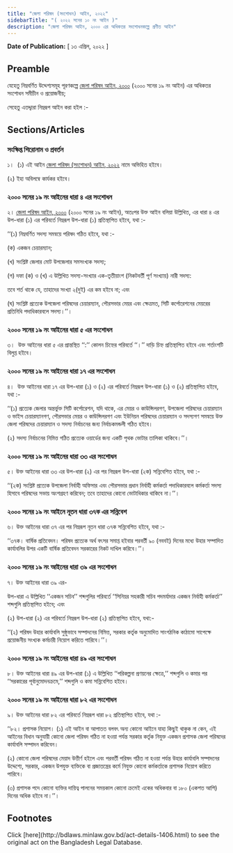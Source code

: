 ```yaml
---
title: "জেলা পরিষদ (সংশোধন) আইন, ২০২২"
sidebarTitle: "( ২০২২ সনের ১০ নং আইন )"
description: "জেলা পরিষদ আইন, ২০০০ এর অধিকতর সংশোধনকল্পে প্রণীত আইন"
---
```


**Date of Publication:** [ ১৩ এপ্রিল, ২০২২ ]

## Preamble

যেহেতু নিম্নবর্ণিত উদ্দেশ্যসমূহ পূরণকল্পে [জেলা পরিষদ আইন, ২০০০](/laws/volume-32/act-841 "জেলা পরিষদ আইন, ২০০০") (২০০০ সনের ১৯ নং আইন) এর অধিকতর সংশোধন সমীচীন ও প্রয়োজনীয়;

সেহেতু এতদ্দ্বারা নিম্নরূপ আইন করা হইল :-

## Sections/Articles

### সংক্ষিপ্ত শিরোনাম ও প্রবর্তন

১।  (১) এই আইন [জেলা পরিষদ (সংশোধন) আইন, ২০২২](/laws/volume-52/act-1406 "জেলা পরিষদ (সংশোধন) আইন, ২০২২") নামে অভিহিত হইবে।

(২) ইহা অবিলম্বে কার্যকর হইবে।

### ২০০০ সনের ১৯ নং আইনের ধারা ৪ এর সংশোধন

২। [জেলা পরিষদ আইন, ২০০০](/laws/volume-32/act-841 "জেলা পরিষদ আইন, ২০০০") (২০০০ সনের ১৯ নং আইন), অতঃপর উক্ত আইন বলিয়া উল্লিখিত, এর ধারা ৪ এর উপ-ধারা (১) এর পরিবর্তে নিম্নরূপ উপ-ধারা (১) প্রতিস্থাপিত হইবে, যথা :-

‘‘(১) নিম্নবর্ণিত সদস্য সমন্বয়ে পরিষদ গঠিত হইবে, যথা :-

(ক) একজন চেয়ারম্যান;

(খ) সংশ্লিষ্ট জেলার মোট উপজেলার সমসংখ্যক সদস্য;

(গ) দফা (ক) ও (খ) এ উল্লিখিত সদস্য-সংখ্যার এক-তৃতীয়াংশ (নিকটবর্তী পূর্ণ সংখ্যায়) নারী সদস্য:

তবে শর্ত থাকে যে, তাহাদের সংখ্যা ২(দুই) এর কম হইবে না; এবং

(ঘ) সংশ্লিষ্ট প্রত্যেক উপজেলা পরিষদের চেয়ারম্যান, পৌরসভার মেয়র এবং ক্ষেত্রমত, সিটি কর্পোরেশনের মেয়রের প্রতিনিধি পদাধিকারবলে সদস্য।’’।

### ২০০০ সনের ১৯ নং আইনের ধারা ৫ এর সংশোধন

৩।  উক্ত আইনের ধারা ৫ এর প্রান্তস্থিত ‘‘:’’ কোলন চিহ্নের পরিবর্তে ‘‘।’’ দাড়ি চিহ্ন প্রতিস্থাপিত হইবে এবং শর্তাংশটি বিলুপ্ত হইবে।

### ২০০০ সনের ১৯ নং আইনের ধারা ১৭ এর সংশোধন

৪।  উক্ত আইনের ধারা ১৭ এর উপ-ধারা (১) ও (২) এর পরিবর্তে নিম্নরূপ উপ-ধারা (১) ও (২) প্রতিস্থাপিত হইবে, যথা :-

‘‘(১) প্রত্যেক জেলার অন্তর্ভুক্ত সিটি কর্পোরেশন, যদি থাকে, এর মেয়র ও কাউন্সিলরগণ, উপজেলা পরিষদের চেয়ারম্যান ও ভাইস চেয়ারম্যানগণ, পৌরসভার মেয়র ও কাউন্সিলরগণ এবং ইউনিয়ন পরিষদের চেয়ারম্যান ও সদস্যগণ সমন্বয়ে উক্ত জেলা পরিষদের চেয়ারম্যান ও সদস্য নির্বাচনের জন্য নির্বাচকমন্ডলী গঠিত হইবে।

(২) সদস্য নির্বাচনের নিমিত্ত গঠিত প্রত্যেক ওয়ার্ডের জন্য একটি পৃথক ভোটার তালিকা থাকিবে।’’।

### ২০০০ সনের ১৯ নং আইনের ধারা ৩৩ এর সংশোধন

৫। উক্ত আইনের ধারা ৩৩ এর উপ-ধারা (২) এর পর নিম্নরূপ উপ-ধারা (২ক) সন্নিবেশিত হইবে, যথা :-

‘‘(২ক) সংশ্লিষ্ট প্রত্যেক উপজেলা নির্বাহী অফিসার এবং পৌরসভার প্রধান নির্বাহী কর্মকর্তা পদাধিকারবলে কর্মকর্তা সদস্য হিসাবে পরিষদের সভায় অংশগ্রহণ করিবেন; তবে তাহাদের কোনো ভোটাধিকার থাকিবে না।’’।

### ২০০০ সনের ১৯ নং আইনে নূতন ধারা ৩৭ক এর সন্নিবেশ

৬। উক্ত আইনের ধারা ৩৭ এর পর নিম্নরূপ নূতন ধারা ৩৭ক সন্নিবেশিত হইবে, যথা :-

‘‘৩৭ক। বার্ষিক প্রতিবেদন। পরিষদ প্রত্যেক অর্থ বৎসর সমাপ্ত হইবার পরবর্তী ৯০ (নববই) দিনের মধ্যে উহার সম্পাদিত কার্যাবলির উপর একটি বার্ষিক প্রতিবেদন সরকারের নিকট দাখিল করিবে।’’।

### ২০০০ সনের ১৯ নং আইনের ধারা ৩৯ এর সংশোধন

৭। উক্ত আইনের ধারা ৩৯ এর-

উপ-ধারা এ উল্লিখিত ‘‘একজন সচিব’’ শব্দগুলির পরিবর্তে ‘‘সিনিয়র সহকারী সচিব পদমর্যাদার একজন নির্বাহী কর্মকর্তা’’ শব্দগুলি প্রতিস্থাপিত হইবে; এবং

(২) উপ-ধারা (২) এর পরিবর্তে নিম্নরূপ উপ-ধারা (২) প্রতিস্থাপিত হইবে, যথা:-

‘‘(২) পরিষদ উহার কার্যাবলি সুষ্ঠুভাবে সম্পাদনের নিমিত্ত, সরকার কর্তৃক অনুমোদিত সাংগঠনিক কাঠামো সাপেক্ষে প্রয়োজনীয় সংখ্যক কর্মচারী নিয়োগ করিতে পারিবে।’’।

### ২০০০ সনের ১৯ নং আইনের ধারা ৪৯ এর সংশোধন

৮। উক্ত আইনের ধারা ৪৯ এর উপ-ধারা (১) এ উল্লিখিত ‘‘পরিকল্পনা প্রণয়নের ক্ষেত্রে,’’ শব্দগুলি ও কমার পর ‘‘সরকারের পূর্বানুমোদনক্রমে,’’ শব্দগুলি ও কমা সন্নিবেশিত হইবে।

### ২০০০ সনের ১৯ নং আইনের ধারা ৮২ এর সংশোধন

৯। উক্ত আইনের ধারা ৮২ এর পরিবর্তে নিম্নরূপ ধারা ৮২ প্রতিস্থাপিত হইবে, যথা :-

‘‘৮২। প্রশাসক নিয়োগ। (১) এই আইন বা আপাতত বলবৎ অন্য কোনো আইনে যাহা কিছুই থাকুক না কেন, এই আইনের বিধান অনুযায়ী কোনো জেলা পরিষদ গঠিত না হওয়া পর্যন্ত সরকার কর্তৃক নিযুক্ত একজন প্রশাসক জেলা পরিষদের কার্যাবলি সম্পাদন করিবেন।

(২) কোনো জেলা পরিষদের মেয়াদ উত্তীর্ণ হইলে এবং পরবর্তী পরিষদ গঠিত না হওয়া পর্যন্ত উহার কার্যাবলি সম্পাদনের উদ্দেশ্যে, সরকার, একজন উপযুক্ত ব্যক্তিকে বা প্রজাতন্ত্রের কর্মে নিযুক্ত কোনো কর্মকর্তাকে প্রশাসক নিয়োগ করিতে পারিবে।

(৩) প্রশাসক পদে কোনো ব্যক্তির দায়িত্ব পালনের সময়কাল কোনো ক্রমেই একের অধিকবার বা ১৮০ (একশত আশি) দিনের অধিক হইবে না।’’।

## Footnotes

<Note>
  Click [here](http://bdlaws.minlaw.gov.bd/act-details-1406.html) to see the original act on the Bangladesh Legal Database.
</Note>
